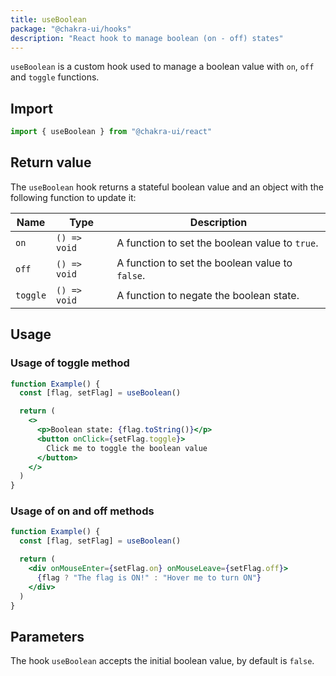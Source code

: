 ```yaml
---
title: useBoolean
package: "@chakra-ui/hooks"
description: "React hook to manage boolean (on - off) states"
---
```


`useBoolean` is a custom hook used to manage a boolean value with `on`, `off`
and `toggle` functions.

## Import

```js
import { useBoolean } from "@chakra-ui/react"
```

## Return value

The `useBoolean` hook returns a stateful boolean value and an object with the
following function to update it:

| Name     | Type         | Description                                     |
| -------- | ------------ | ----------------------------------------------- |
| `on`     | `() => void` | A function to set the boolean value to `true`.  |
| `off`    | `() => void` | A function to set the boolean value to `false`. |
| `toggle` | `() => void` | A function to negate the boolean state.         |

## Usage

### Usage of toggle method

```jsx
function Example() {
  const [flag, setFlag] = useBoolean()

  return (
    <>
      <p>Boolean state: {flag.toString()}</p>
      <button onClick={setFlag.toggle}>
        Click me to toggle the boolean value
      </button>
    </>
  )
}
```

### Usage of on and off methods

```jsx
function Example() {
  const [flag, setFlag] = useBoolean()

  return (
    <div onMouseEnter={setFlag.on} onMouseLeave={setFlag.off}>
      {flag ? "The flag is ON!" : "Hover me to turn ON"}
    </div>
  )
}
```

## Parameters

The hook `useBoolean` accepts the initial boolean value, by default is `false`.
